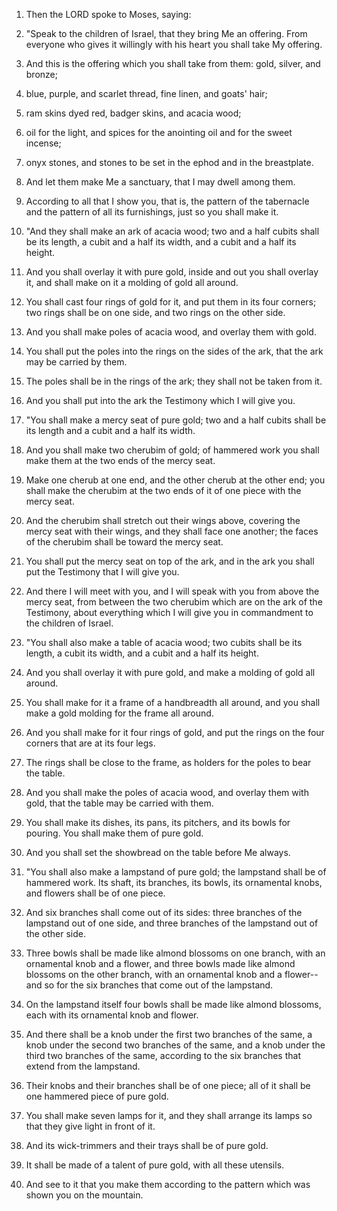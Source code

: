 
1. Then the LORD spoke to Moses, saying:

2. "Speak to the children of Israel, that they bring Me an offering. From everyone who gives it willingly with his heart you shall take My offering.

3. And this is the offering which you shall take from them: gold, silver, and bronze;

4. blue, purple, and scarlet thread, fine linen, and goats' hair;

5. ram skins dyed red, badger skins, and acacia wood;

6. oil for the light, and spices for the anointing oil and for the sweet incense;

7. onyx stones, and stones to be set in the ephod and in the breastplate.

8. And let them make Me a sanctuary, that I may dwell among them.

9. According to all that I show you, that is, the pattern of the tabernacle and the pattern of all its furnishings, just so you shall make it.

10. "And they shall make an ark of acacia wood; two and a half cubits shall be its length, a cubit and a half its width, and a cubit and a half its height.

11. And you shall overlay it with pure gold, inside and out you shall overlay it, and shall make on it a molding of gold all around.

12. You shall cast four rings of gold for it, and put them in its four corners; two rings shall be on one side, and two rings on the other side.

13. And you shall make poles of acacia wood, and overlay them with gold.

14. You shall put the poles into the rings on the sides of the ark, that the ark may be carried by them.

15. The poles shall be in the rings of the ark; they shall not be taken from it.

16. And you shall put into the ark the Testimony which I will give you.

17. "You shall make a mercy seat of pure gold; two and a half cubits shall be its length and a cubit and a half its width.

18. And you shall make two cherubim of gold; of hammered work you shall make them at the two ends of the mercy seat.

19. Make one cherub at one end, and the other cherub at the other end; you shall make the cherubim at the two ends of it of one piece with the mercy seat.

20. And the cherubim shall stretch out their wings above, covering the mercy seat with their wings, and they shall face one another; the faces of the cherubim shall be toward the mercy seat.

21. You shall put the mercy seat on top of the ark, and in the ark you shall put the Testimony that I will give you.

22. And there I will meet with you, and I will speak with you from above the mercy seat, from between the two cherubim which are on the ark of the Testimony, about everything which I will give you in commandment to the children of Israel.

23. "You shall also make a table of acacia wood; two cubits shall be its length, a cubit its width, and a cubit and a half its height.

24. And you shall overlay it with pure gold, and make a molding of gold all around.

25. You shall make for it a frame of a handbreadth all around, and you shall make a gold molding for the frame all around.

26. And you shall make for it four rings of gold, and put the rings on the four corners that are at its four legs.

27. The rings shall be close to the frame, as holders for the poles to bear the table.

28. And you shall make the poles of acacia wood, and overlay them with gold, that the table may be carried with them.

29. You shall make its dishes, its pans, its pitchers, and its bowls for pouring. You shall make them of pure gold.

30. And you shall set the showbread on the table before Me always.

31. "You shall also make a lampstand of pure gold; the lampstand shall be of hammered work. Its shaft, its branches, its bowls, its ornamental knobs, and flowers shall be of one piece.

32. And six branches shall come out of its sides: three branches of the lampstand out of one side, and three branches of the lampstand out of the other side.

33. Three bowls shall be made like almond blossoms on one branch, with an ornamental knob and a flower, and three bowls made like almond blossoms on the other branch, with an ornamental knob and a flower--and so for the six branches that come out of the lampstand.

34. On the lampstand itself four bowls shall be made like almond blossoms, each with its ornamental knob and flower.

35. And there shall be a knob under the first two branches of the same, a knob under the second two branches of the same, and a knob under the third two branches of the same, according to the six branches that extend from the lampstand.

36. Their knobs and their branches shall be of one piece; all of it shall be one hammered piece of pure gold.

37. You shall make seven lamps for it, and they shall arrange its lamps so that they give light in front of it.

38. And its wick-trimmers and their trays shall be of pure gold.

39. It shall be made of a talent of pure gold, with all these utensils.

40. And see to it that you make them according to the pattern which was shown you on the mountain.


